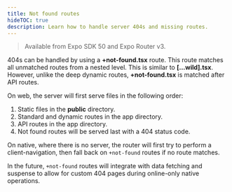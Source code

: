 ```yaml
---
title: Not found routes
hideTOC: true
description: Learn how to handle server 404s and missing routes.
---
```


> Available from Expo SDK 50 and Expo Router v3.

404s can be handled by using a **+not-found.tsx** route. This route matches all unmatched routes from a nested level. This is similar to **[...wild].tsx**. However, unlike the deep dynamic routes, **+not-found.tsx** is matched after API routes.

On web, the server will first serve files in the following order:

1. Static files in the **public** directory.
2. Standard and dynamic routes in the app directory.
3. API routes in the app directory.
4. Not found routes will be served last with a 404 status code.

On native, where there is no server, the router will first try to perform a client-navigation, then fall back on `+not-found` routes if no route matches.

In the future, `+not-found` routes will integrate with data fetching and suspense to allow for custom 404 pages during online-only native operations.

